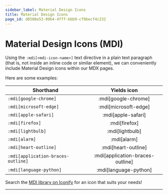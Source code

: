 ```yaml
---
sidebar_label: Material Design Icons
title: Material Design Icons
page_id: d0508e53-09b4-4fff-bbb9-cf9becf4c232
---
```


# Material Design Icons (MDI)

Using the `:mdi[<mdi-icon-name>]` text directive in a plain text paragraph (that is, not inside an inline code or similar element), we can conveniently include Material Design icons within our MDX pages.

Here are some examples:

| Shorthand                          |           Yields icon            |
| ---------------------------------- | :------------------------------: |
| `:mdi[google-chrome]`              |       :mdi[google-chrome]        |
| `:mdi[microsoft-edge]`             |       :mdi[microsoft-edge]       |
| `:mdi[apple-safari]`               |        :mdi[apple-safari]        |
| `:mdi[firefox]`                    |          :mdi[firefox]           |
| `:mdi[lightbulb]`                  |         :mdi[lightbulb]          |
| `:mdi[alarm]`                      |           :mdi[alarm]            |
| `:mdi[heart-outline]`              |       :mdi[heart-outline]        |
| `:mdi[application-braces-outline]` | :mdi[application-braces-outline] |
| `:mdi[language-python]`            |      :mdi[language-python]       |

Search the [MDI library on Iconify](https://icon-sets.iconify.design/mdi/) for an icon that suits your needs!

---
